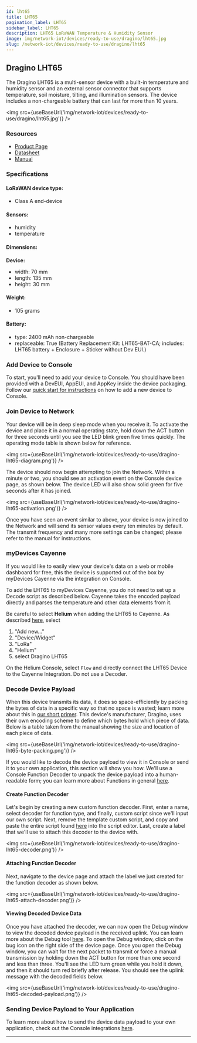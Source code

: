 ```yaml
---
id: lht65
title: LHT65
pagination_label: LHT65
sidebar_label: LHT65
description: LHT65 LoRaWAN Temperature & Humidity Sensor
image: img/network-iot/devices/ready-to-use/dragino/lht65.jpg
slug: /network-iot/devices/ready-to-use/dragino/lht65
---
```



<LegacyContentBanner />

## Dragino LHT65

The Dragino LHT65 is a multi-sensor device with a built-in temperature and humidity sensor and an
external sensor connector that supports temperature, soil moisture, tilting, and illumination
sensors. The device includes a non-chargeable battery that can last for more than 10 years.

<img src={useBaseUrl('img/network-iot/devices/ready-to-use/dragino/lht65.jpg')} />

### Resources

- [Product Page](https://www.dragino.com/products/lora-lorawan-end-node/item/151-lht65.html)
- [Datasheet](https://www.dragino.com/downloads/downloads/LHT65/Datasheet_LHT65_LoRaWAN_Temperature_Humidity_Sensor.pdf)
- [Manual](https://www.dragino.com/downloads/downloads/LHT65/UserManual/LHT65_Temperature_Humidity_Sensor_UserManual_v1.8.5.pdf)

### Specifications

#### LoRaWAN device type:

- Class A end-device

#### Sensors:

- humidity
- temperature

#### Dimensions:

**Device:**

- width: 70 mm
- length: 135 mm
- height: 30 mm

#### Weight:

- 105 grams

#### Battery:

- type: 2400 mAh non-chargeable
- replaceable: True (Battery Replacement Kit: LHT65-BAT-CA; includes: LHT65 battery + Enclosure +
  Sticker without Dev EUI.)

### Add Device to Console

To start, you'll need to add your device to Console. You should have been provided with a DevEUI,
AppEUI, and AppKey inside the device packaging. Follow our
[quick start for instructions](/console/adding-devices) on how to add a new device to Console.

### Join Device to Network

Your device will be in deep sleep mode when you receive it. To activate the device and place it in a
normal operating state, hold down the ACT button for three seconds until you see the LED blink green
five times quickly. The operating mode table is shown below for reference.

<img src={useBaseUrl('img/network-iot/devices/ready-to-use/dragino-lht65-diagram.png')} />

The device should now begin attempting to join the Network. Within a minute or two, you should see
an activation event on the Console device page, as shown below. The device LED will also show solid
green for five seconds after it has joined.

<img src={useBaseUrl('img/network-iot/devices/ready-to-use/dragino-lht65-activation.png')} />

Once you have seen an event similar to above, your device is now joined to the Network and will send
its sensor values every ten minutes by default. The transmit frequency and many more settings can be
changed; please refer to the manual for instructions.

### myDevices Cayenne

If you would like to easily view your device's data on a web or mobile dashboard for free, this the
device is supported out of the box by myDevices Cayenne via the integration on Console.

To add the LHT65 to myDevices Cayenne, you do not need to set up a Decode script as described below.
Cayenne takes the encoded payload directly and parses the temperature and other data elements from
it.

Be careful to select **Helium** when adding the LHT65 to Cayenne. As described
[here](https://docs.mydevices.com/docs/lorawan/helium), select

1. "Add new..."
2. "Device/Widget"
3. "LoRa"
4. "Helium"
5. select Dragino LHT65

On the Helium Console, select `Flow` and directly connect the LHT65 Device to the Cayenne
Integration. Do not use a Decoder.

### Decode Device Payload

When this device transmits its data, it does so space-efficiently by packing the bytes of data in a
specific way so that no space is wasted; learn more about this in
[our short primer](/console/functions). This device's manufacturer, Dragino, uses their own encoding
scheme to define which bytes hold which piece of data. Below is a table taken from the manual
showing the size and location of each piece of data.

<img src={useBaseUrl('img/network-iot/devices/ready-to-use/dragino-lht65-byte-packing.png')} />

If you would like to decode the device payload to view it in Console or send it to your own
application, this section will show you how. We'll use a Console Function Decoder to unpack the
device payload into a human-readable form; you can learn more about Functions in general
[here](/console/functions/).

#### Create Function Decoder

Let's begin by creating a new custom function decoder. First, enter a name, select decoder for
function type, and finally, custom script since we'll input our own script. Next, remove the
template custom script, and copy and paste the entire script found
[here](https://www.dragino.com/downloads/downloads/LHT65/payload_decode/ttn_payload_decode_v1.7.txt)
into the script editor. Last, create a label that we'll use to attach this decoder to the device
with.

<img src={useBaseUrl('img/network-iot/devices/ready-to-use/dragino-lht65-decoder.png')} />

#### Attaching Function Decoder

Next, navigate to the device page and attach the label we just created for the function decoder as
shown below.

<img src={useBaseUrl('img/network-iot/devices/ready-to-use/dragino-lht65-attach-decoder.png')} />

#### Viewing Decoded Device Data

Once you have attached the decoder, we can now open the Debug window to view the decoded device
payload in the received uplink. You can learn more about the Debug tool [here](/console/debug). To
open the Debug window, click on the bug icon on the right side of the device page. Once you open the
Debug window, you can wait for the next packet to transmit or force a manual transmission by holding
down the ACT button for more than one second and less than three. You'll see the LED turn green
while you hold it down, and then it should turn red briefly after release. You should see the uplink
message with the decoded fields below.

<img src={useBaseUrl('img/network-iot/devices/ready-to-use/dragino-lht65-decoded-payload.png')} />

### Sending Device Payload to Your Application

To learn more about how to send the device data payload to your own application, check out the
Console integrations [here](/console/integrations).

---
